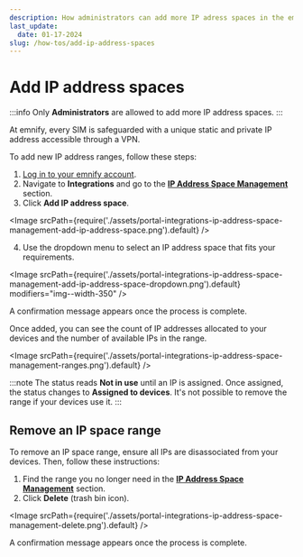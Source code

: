 ```yaml
---
description: How administrators can add more IP adress spaces in the emnify Portal
last_update: 
  date: 01-17-2024
slug: /how-tos/add-ip-address-spaces
---
```


# Add IP address spaces


:::info
Only **Administrators** are allowed to add more IP address spaces.
:::

At emnify, every SIM is safeguarded with a unique static and private IP address accessible through a VPN.

To add new IP address ranges, follow these steps:

1. [Log in to your emnify account](https://portal.emnify.com/sign).
2. Navigate to **Integrations** and go to the [**IP Address Space Management**](https://portal.emnify.com/integrations#ip-address-space-management) section.
3. Click **Add IP address space**.

<Image
  srcPath={require('./assets/portal-integrations-ip-address-space-management-add-ip-address-space.png').default}
/>

4. Use the dropdown menu to select an IP address space that fits your requirements.

<Image
  srcPath={require('./assets/portal-integrations-ip-address-space-management-add-ip-address-space-dropdown.png').default}
  modifiers="img--width-350"
/>

A confirmation message appears once the process is complete.

Once added, you can see the count of IP addresses allocated to your devices and the number of available IPs in the range.

<Image
  srcPath={require('./assets/portal-integrations-ip-address-space-management-ranges.png').default}
/>

:::note
The status reads **Not in use** until an IP is assigned.
Once assigned, the status changes to **Assigned to devices**.
It's not possible to remove the range if your devices use it.
:::

## Remove an IP space range

To remove an IP space range, ensure all IPs are disassociated from your devices.
Then, follow these instructions:

1. Find the range you no longer need in the [**IP Address Space Management**](https://portal.emnify.com/integrations#ip-address-space-management) section.
1. Click **Delete** (trash bin icon).

<Image
  srcPath={require('./assets/portal-integrations-ip-address-space-management-delete.png').default}
/>

A confirmation message appears once the process is complete.
